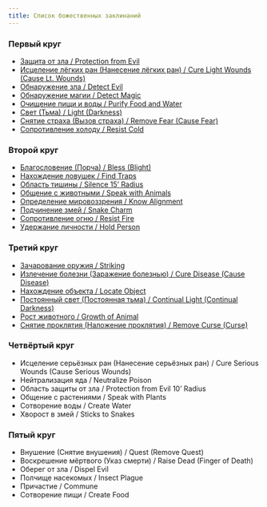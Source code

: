 ```yaml
---
title: Список божественных заклинаний
---
```


### Первый круг

- [Защита от зла / Protection from Evil](../divine-spells-1#защита-от-зла)
- [Исцеление лёгких ран (Нанесение лёгких ран) / Cure Light Wounds (Cause Lt. Wounds)](../divine-spells-1#исцеление-лёгких-ран)
- [Обнаружение зла / Detect Evil](../divine-spells-1#обнаружение-зла)
- [Обнаружение магии / Detect Magic](../divine-spells-1#обнаружение-магии)
- [Очищение пищи и воды / Purify Food and Water](../divine-spells-1#очищение-пищи-и-воды)
- [Свет (Тьма) / Light (Darkness)](../divine-spells-1#свет)
- [Снятие страха (Вызов страха) / Remove Fear (Cause Fear)](../divine-spells-1#снятие-страха)
- [Сопротивление холоду / Resist Cold](../divine-spells-1#сопротивление-холоду)

### Второй круг

- [Благословение (Порча) / Bless (Blight)](../divine-spells-2#благословение)
- [Нахождение ловушек / Find Traps](../divine-spells-2#нахождение-ловушек)
- [Область тишины / Silence 15’ Radius](../divine-spells-2#область-тишины)
- [Общение с животными / Speak with Animals](../divine-spells-2#общение-с-животными)
- [Определение мировоззрения / Know Alignment](../divine-spells-2#определение-мировоззрения)
- [Подчинение змей / Snake Charm](../divine-spells-2#подчинение-змеи)
- [Сопротивление огню / Resist Fire](../divine-spells-2#сопротивление-огню)
- [Удержание личности / Hold Person](../divine-spells-2#удержание-личности)

### Третий круг

- [Зачарование оружия / Striking](../divine-spells-3#зачарование-оружия)
- [Излечение болезни (Заражение болезнью) / Cure Disease (Cause Disease)](../divine-spells-3#излечение-болезни)
- [Нахождение объекта / Locate Object](../divine-spells-3#нахождение-объекта)
- [Постоянный свет (Постоянная тьма) / Continual Light (Continual Darkness)](../divine-spells-3#постоянныи-свет)
- [Рост животного / Growth of Animal](../divine-spells-3#рост-животного)
- [Снятие проклятия (Наложение проклятия) / Remove Curse (Curse)](../divine-spells-3#снятие-проклятия)

### Четвёртый круг

- Исцеление серьёзных ран (Нанесение серьёзных ран) / Cure Serious Wounds (Cause Serious Wounds)
- Нейтрализация яда / Neutralize Poison
- Область защиты от зла / Protection from Evil 10’ Radius
- Общение с растениями / Speak with Plants
- Сотворение воды / Create Water
- Хворост в змей / Sticks to Snakes

### Пятый круг

- Внушение (Снятие внушения) / Quest (Remove Quest)
- Воскрешение мёртвого (Указ смерти) / Raise Dead (Finger of Death)
- Оберег от зла / Dispel Evil
- Полчище насекомых / Insect Plague
- Причастие / Commune
- Сотворение пищи / Create Food
